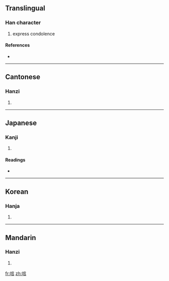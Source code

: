 ==Translingual==

===Han character===
{{Han char|rn=30|rad=口|as=07|sn=10|four=6006<sub>1</sub>|canj=口卜一口 (RYMR)}}

# express condolence

====References====
* {{Han ref|kx=0191.240|dkj=03690|dj=0411.010|hdz=10632.130|uh=5501|ud=21761|bh=ADF1|bd=44529}}

----

==Cantonese==

===Hanzi===
{{yue-hanzi|jyut=|y=yin6}}

# {{defn|Cantonese}}

----

==Japanese==

===Kanji===
{{ja-kanji|grade=|rs=口07}}

# {{defn|Japanese}}

====Readings====
* {{ja-readings|on=[[げん]] (gen), [[ごん]] (gon)|kun=[[とむらう]] (tomurau)}}

----

==Korean==

===Hanja===
{{ko-hanja|hangeul=언|rv=eon|mr=ŏn}}

# {{defn|Korean}}

----

==Mandarin==

===Hanzi===
{{cmn-hanzi|pin=[[yàn]] ([[yan4]])|wg=yen<sup>4</sup>}}

# {{defn|Mandarin}}

[[fr:唁]]
[[zh:唁]]